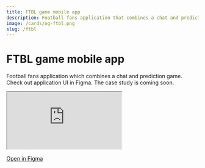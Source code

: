 ```yaml
---
title: FTBL game mobile app
description: Football fans application that combines a chat and prediction game.
image: /cards/og-ftbl.png
slug: /ftbl
---
```


# FTBL game mobile app

Football fans application which combines a chat and prediction game. Check out application UI in Figma. The case study is coming soon. 

<iframe src="https://www.figma.com/embed?embed_host=share&url=https%3A%2F%2Fwww.figma.com%2Ffile%2FakUpYibWUAsOCHwPqyjLpc%2FFTBL%3Fnode-id%3D0%253A1%26t%3DRRgD3GIQcUwgJOCG-1" allowfullscreen></iframe>

<a href="https://www.figma.com/file/akUpYibWUAsOCHwPqyjLpc/FTBL?node-id=0%3A1&t=RRgD3GIQcUwgJOCG-1" title="Figma" target="_blank" rel="noopener noreferrer">Open in Figma</a>


